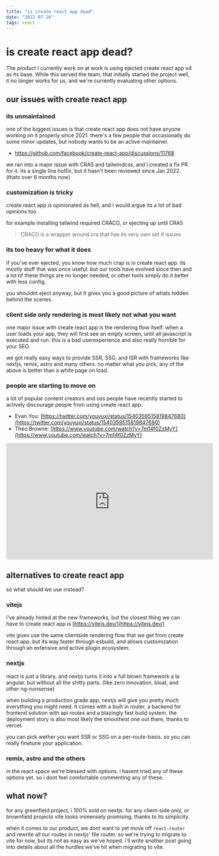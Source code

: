 ```yaml
---
title: "is create react app dead"
date: "2022-07-26"
tags: react
---
```


# is create react app dead?

The product I currently work on at work is using ejected create react app v4 as its base.
While this served the team, that initially started the project well, it no longer works for us,
and we're currently evaluating other options.

## our issues with create react app

### its unmaintained

one of the biggest issues is that create react app does not have anyone working on it properly since 2021. there's a few people that occasionally do some minor updates, but nobody wants to be an active maintainer.

- https://github.com/facebook/create-react-app/discussions/11768

we ran into a major issue with CRA5 and tailwindcss, and I created a fix PR for it. its a single line hotfix, but it hasn't been reviewed since Jan 2022. (thats over 6 months now)

### customization is tricky

create react app is opinionated as hell, and I would argue its a lot of bad opinions too.

for example installing tailwind required CRACO, or ejecting up until CRA5

> CRACO is a wrapper around cra that has its very own set if issues

### its too heavy for what it does

if you've ever ejected, you know how much crap is in create react app. its mostly stuff that was once useful. but our tools have evolved since then and a lot of these things are no longer needed, or other tools simply do it better with less config.

you shouldnt eject anyway, but it gives you a good picture of whats hidden behind the scenes.

### client side only rendering is most likely not what you want

one major issue with create react app is the rendering flow itself. when a user loads your app, they will first see an empty screen, until all javascript is executed and run. this is a bad userexperience and also really horrible for your SEO.

we got really easy ways to provide SSR, SSG, and ISR with frameworks like nextjs, remix, astro and many others. no matter what you pick, any of the above is better than a white page on load.

### people are starting to move on

a lot of popular content creators and oss people have recently started to actively discourage people from using create react app.

- Evan You: [https://twitter.com/youyuxi/status/1540359515819847680](https://twitter.com/youyuxi/status/1540359515819847680)
- Theo Browne: [https://www.youtube.com/watch?v=7m14f0ZzMyY](https://www.youtube.com/watch?v=7m14f0ZzMyY)

<iframe
  width="560"
  height="315"
  src="https://www.youtube.com/embed/7m14f0ZzMyY"
  title="YouTube video player"
  frameborder="0"
  allow="accelerometer; autoplay; clipboard-write; encrypted-media; gyroscope; picture-in-picture"
  allowfullscreen
></iframe>

## alternatives to create react app

so what should we use instead?

### vitejs

i've already hinted at the new frameworks, but the closest thing we can have to create react app is [https://vitejs.dev/](https://vitejs.dev/)

vite gives use the same clientside rendering flow that we get from create react app. but its way faster through esbuild, and allows customization through an extensive and active plugin ecosystem.

### nextjs

react is just a library, and nextjs turns it into a full blown framework a la angular. but without all the shitty parts. (like zero innovation, bloat, and other ng-nonsense)

when building a production grade app, nextjs will give you pretty much everything you might need. it comes with a built in router, a backend for frontend solution with api routes and a blazingly fast build system. the deployment story is also most likely the smoothest one out there, thanks to vercel.

you can pick wether you want SSR or SSG on a per-route-basis. so you can really finetune your application.

### remix, astro and the others

in the react space we're blessed with options. i havent tried any of these options yet. so i dont feel comfortable commenting any of these.

## what now?

for any greenfield project, i 100% sold on nextjs. for any client-side only, or brownfield projects vite looks immensely promising, thanks to its simplicity.

when it comes to our product, we dont want to yet move off `react-router` and rewrite all our routes in nextjs' file router. so we're trying to migrate to vite for now, but its not as easy as we've hoped. i'll write another post going into details about all the hurdles we've hit when migrating to vite.
